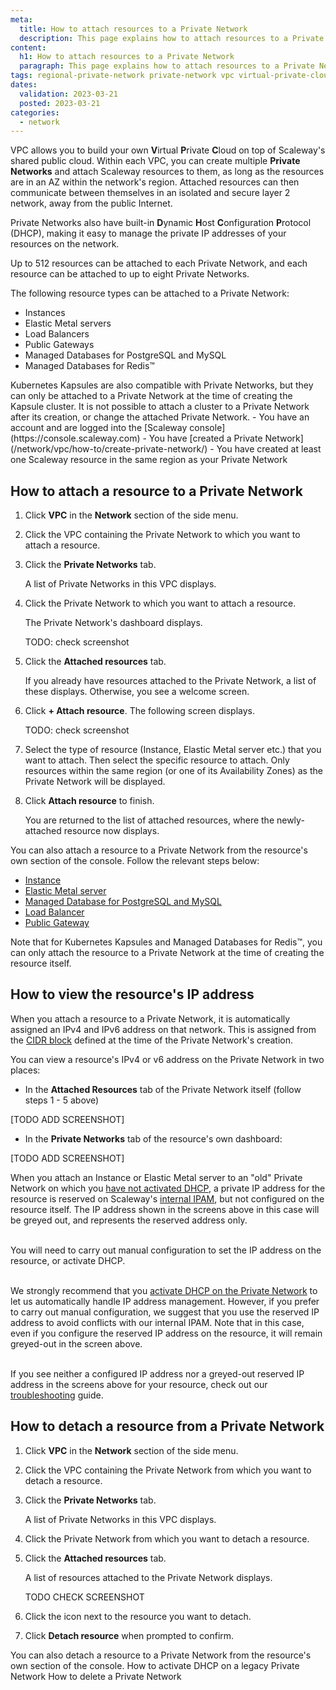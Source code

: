 ```yaml
---
meta:
  title: How to attach resources to a Private Network
  description: This page explains how to attach resources to a Private Network in a Scaleway VPC
content:
  h1: How to attach resources to a Private Network
  paragraph: This page explains how to attach resources to a Private Network in a Scaleway VPC
tags: regional-private-network private-network vpc virtual-private-cloud attach detach resources regional
dates:
  validation: 2023-03-21
  posted: 2023-03-21
categories:
  - network
---
```



VPC allows you to build your own **V**irtual **P**rivate **C**loud on top of Scaleway's shared public cloud. Within each VPC, you can create multiple **Private Networks** and attach Scaleway resources to them, as long as the resources are in an AZ within the network's region. Attached resources can then communicate between themselves in an isolated and secure layer 2 network, away from the public Internet.

Private Networks also have built-in **D**ynamic **H**ost **C**onfiguration **P**rotocol (DHCP), making it easy to manage the private IP addresses of your resources on the network.

Up to 512 resources can be attached to each Private Network, and each resource can be attached to up to eight Private Networks.

The following resource types can be attached to a Private Network:
- Instances
- Elastic Metal servers
- Load Balancers
- Public Gateways
- Managed Databases for PostgreSQL and MySQL
- Managed Databases for Redis™ 

<Message type="note">
 Kubernetes Kapsules are also compatible with Private Networks, but they can only be attached to a Private Network at the time of creating the Kapsule cluster. It is not possible to attach a cluster to a Private Network after its creation, or change the attached Private Network.
</Message>

<Macro id="iam-requirements" />
 
<Message type="requirement">
  - You have an account and are logged into the [Scaleway console](https://console.scaleway.com)
  - You have [created a Private Network](/network/vpc/how-to/create-private-network/)
  - You have created at least one Scaleway resource in the same region as your Private Network
</Message>

## How to attach a resource to a Private Network

1. Click **VPC** in the **Network** section of the side menu.

2. Click the VPC containing the Private Network to which you want to attach a resource.

3. Click the **Private Networks** tab.

    A list of Private Networks in this VPC displays.

4. Click the Private Network to which you want to attach a resource.

    The Private Network's dashboard displays.

    <Lightbox src="scaleway-rpn-dashboard.webp" alt="" />
    TODO: check screenshot

5. Click the **Attached resources** tab.

    If you already have resources attached to the Private Network, a list of these displays. Otherwise, you see a welcome screen.

6. Click **+ Attach resource**. The following screen displays.

    <Lightbox src="scaleway-attach-resource.webp" alt="" />
    TODO: check screenshot

6. Select the type of resource (Instance, Elastic Metal server etc.) that you want to attach. Then select the specific resource to attach. Only resources within the same region (or one of its Availability Zones) as the Private Network will be displayed.

7. Click **Attach resource** to finish.

    You are returned to the list of attached resources, where the newly-attached resource now displays.

<Message type="tip">

You can also attach a resource to a Private Network from the resource's own section of the console. Follow the relevant steps below:
- [Instance](/compute/instances/how-to/use-private-networks/#how-to-attach-instances-to-a-private-network)
- [Elastic Metal server](/bare-metal/elastic-metal/how-to/use-private-networks/#from-the-elastic-metal-section-of-the-console)
- [Managed Database for PostgreSQL and MySQL](/managed-databases/postgresql-and-mysql/how-to/connect-database-private-network/)
- [Load Balancer](/network/load-balancer/how-to/use-with-private-network/)
- [Public Gateway](/network/vpc/how-to/create-private-network/#how-to-attach-and-detach-resources-tofrom-a-private-network)

Note that for Kubernetes Kapsules and Managed Databases for Redis™, you can only attach the resource to a Private Network at the time of creating the resource itself.
</Message>

## How to view the resource's IP address

When you attach a resource to a Private Network, it is automatically assigned an IPv4 and IPv6 address on that network. This is assigned from the [CIDR block](/network/vpc/how-to/create-private-network/#how-to-configure-cidr) defined at the time of the Private Network's creation.

You can view a resource's IPv4 or v6 address on the Private Network in two places:

- In the **Attached Resources** tab of the Private Network itself (follow steps 1 - 5 above)

[TODO ADD SCREENSHOT]

- In the **Private Networks** tab of the resource's own dashboard:

[TODO ADD SCREENSHOT]

<Message type="important">

When you attach an Instance or Elastic Metal server to an "old" Private Network on which you [have not activated DHCP](/network/vpc/reference-content/vpc-migration/#dhcp-activation-on-pre-existing-private-networks), a private IP address for the resource is reserved on Scaleway's [internal IPAM](/network/vpc/concepts/#ipam), but not configured on the resource itself. The IP address shown in the screens above in this case will be greyed out, and represents the reserved address only.<br /><br />

You will need to carry out manual configuration to set the IP address on the resource, or activate DHCP.<br /><br />

We strongly recommend that you [activate DHCP on the Private Network](/network/vpc/how-to/activate-dhcp/) to let us automatically handle IP address management. However, if you prefer to carry out manual configuration, we suggest that you use the reserved IP address to avoid conflicts with our internal IPAM. Note that in this case, even if you configure the reserved IP address on the resource, it will remain greyed-out in the screen above.<br /> <br />

If you see neither a configured IP address nor a greyed-out reserved IP address in the screens above for your resource, check out our [troubleshooting](/network/vpc/troubleshooting/resource-attached-no-ip/) guide.
</Message>

## How to detach a resource from a Private Network

1. Click **VPC** in the **Network** section of the side menu.

2. Click the VPC containing the Private Network from which you want to detach a resource.

3. Click the **Private Networks** tab.

    A list of Private Networks in this VPC displays.

4. Click the Private Network from which you want to detach a resource.

5. Click the **Attached resources** tab.

    A list of resources attached to the Private Network displays.

    <Lightbox src="scaleway-attached-resource-list.webp" alt="" />
    TODO CHECK SCREENSHOT

5. Click the <Icon name="unlink" /> icon next to the resource you want to detach.

6. Click **Detach resource** when prompted to confirm.

<Message type="tip">
You can also detach a resource to a Private Network from the resource's own section of the console.
</Message>

<Navigation title="See Also">
  <PreviousButton to="/network/vpc/how-to/activate-dhcp/">How to activate DHCP on a legacy Private Network</PreviousButton>
  <NextButton to="/network/vpc/how-to/delete-private-network/">How to delete a Private Network</NextButton>
</Navigation>
